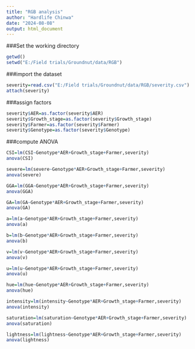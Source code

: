 ```yaml
---
title: "RGB analysis"
author: "Hardlife Chinwa"
date: "2024-08-08"
output: html_document
---
```

###Set the working directory
```r
getwd()
setwd("E:/Field trials/Groundnut/data/RGB")
```
###import the dataset
```r
severity=read.csv("E:/Field trials/Groundnut/data/RGB/severity.csv")
attach(severity)
```
###assign factors
```r
severity$AER=as.factor(severity$AER)
severity$Growth_stage=as.factor(severity$Growth_stage)
severity$Farmer=as.factor(severity$Farmer)
severity$Genotype=as.factor(severity$Genotype)
```
###compute ANOVA
```r
CSI=lm(CSI~Genotype*AER+Growth_stage+Farmer,severity)
anova(CSI)
```

```r
severe=lm(severe~Genotype*AER+Growth_stage+Farmer,severity)
anova(severe)
```

```r
GGA=lm(GGA~Genotype*AER+Growth_stage+Farmer,severity)
anova(GGA)
```

```r
GA=lm(GA~Genotype*AER+Growth_stage+Farmer,severity)
anova(GA)
```

```r
a=lm(a~Genotype*AER+Growth_stage+Farmer,severity)
anova(a)
```

```r
b=lm(b~Genotype*AER+Growth_stage+Farmer,severity)
anova(b)
```
```r
v=lm(v~Genotype*AER+Growth_stage+Farmer,severity)
anova(v)
```

```r
u=lm(u~Genotype*AER+Growth_stage+Farmer,severity)
anova(u)
```

```r
hue=lm(hue~Genotype*AER+Growth_stage+Farmer,severity)
anova(hue)
```

```r
intensity=lm(intensity~Genotype*AER+Growth_stage+Farmer,severity)
anova(intensity)
```

```r
saturation=lm(saturation~Genotype*AER+Growth_stage+Farmer,severity)
anova(saturation)
```

```r
lightness=lm(lightness~Genotype*AER+Growth_stage+Farmer,severity)
anova(lightness)
```